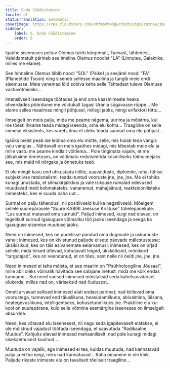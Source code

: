 ```yaml
---
title: Enda Süüdistamine
locale: et
statusTranslation: automatic
coverImage: https://res.cloudinary.com/xmfm6mhw3gwctndtcubgx2rptnae/image/upload/v1740468922/small_cover_tratado_de_psicologia_revolucionaria_a4c0dca4e0.webp
sidebar:
    label: 5. Enda Süüdistamine
    order: 5
---
```

Igaühe sisemuses peituv Olemus tuleb kõrgemalt, Taevast, tähtedest... Vaieldamatult pärineb see imeline Olemus noodist "LA" (Linnutee, Galaktika, milles me elame).

See hinnaline Olemus läbib noodi "SOL" (Päike) ja seejärel noodi "FA" (Planeetide Tsoon) ning siseneb sellesse maailma ja tungib meie endi sisemusse. Meie vanemad lõid sobiva keha selle Tähtedest tuleva Olemuse vastuvõtmiseks...

Intensiivselt iseendaga töötades ja end oma kaasinimeste heaks ohverdades pöördume me võidukalt tagasi Urania sügavasse rüppe... Me elame selles maailmas mingil põhjusel, millegi jaoks, mingi erifaktori tõttu...

Ilmselgelt on meis palju, mida me peame nägema, uurima ja mõistma, kui me tõesti ihkame teada midagi iseenda, oma elu kohta... Traagiline on selle inimese eksistents, kes sureb, ilma et oleks teada saanud oma elu põhjust...

Igaüks meist peab ise leidma oma elu mõtte, selle, mis hoiab teda vangis valu vanglas... Nähtavalt on meis igaühes midagi, mis kibestab meie elu ja mille vastu me peame kindlalt võitlema... Pole tingimata vajalik, et me jätkaksime õnnetuses, on vältimatu redutseerida kosmiliseks tolmuimejaks see, mis meid nii nõrgaks ja õnnetuks teeb.

Ei ole mingit kasu end uhkustada tiitlite, auavalduste, diplomite, raha, tühise subjektiivse ratsionalismi, teada-tuntud vooruste jne, jne, jne. Me ei tohiks kunagi unustada, et silmakirjalikkus ja vale isiksuse rumalad edevused muudavad meid kohmakateks, vananenud, mahajäänud, reaktsioonilisteks inimesteks, kes ei suuda näha uut...

Surmal on palju tähendusi, nii positiivseid kui ka negatiivseid. Mõelgem sellele suurepärasele "Suure KABIRI Jeesuse Kristuse" tähelepanekule: "Las surnud matavad oma surnuid". Paljud inimesed, kuigi nad elavad, on tegelikult surnud igasuguse võimaliku töö jaoks iseendaga ja seega ka igasuguse sisemise muutuse jaoks.

Need on inimesed, kes on pudelisse pandud oma dogmade ja uskumuste vahel; inimesed, kes on kivistunud paljude eilsete päevade mälestustesse; üksikisikud, kes on täis esivanemate eelarvamusi; inimesed, kes on orjad sellele, mida teised ütlevad, kohutavalt leiged, ükskõiksed, mõnikord "targutajad", kes on veendunud, et on tões, sest neile nii öeldi jne, jne, jne.

Need inimesed ei taha mõista, et see maailm on "Psühholoogiline Jõusaal", mille abil oleks võimalik hävitada see salajane inetust, mida me kõik endas kanname... Kui need vaesed inimesed mõistaksid seda kahetsusväärset olukorda, milles nad on, väriseksid nad õudusest...

Ometi arvavad sellised inimesed alati endast parimat; nad kiitlevad oma voorustega, tunnevad end täiuslikuna, heasüdamlikuna, abivalmina, õilsana, heategevuslikuna, intelligentseks, kohusetundlikuks jne. Praktiline elu kui kool on suurepärane, kuid selle võtmine eesmärgina iseeneses on ilmselgelt absurdne.

Need, kes võtavad elu iseenesest, nii nagu seda igapäevaselt elatakse, ei ole mõistnud vajadust töötada iseendaga, et saavutada "Radikaalne Muutus". Kahjuks elavad inimesed mehaaniliselt, nad pole kunagi midagi sisekaemusest kuulnud...

Muutuda on vajalik, aga inimesed ei tea, kuidas muutuda; nad kannatavad palju ja ei tea isegi, miks nad kannatavad... Raha omamine ei ole kõik. Paljude rikaste inimeste elu on tavaliselt tõeliselt traagiline...

